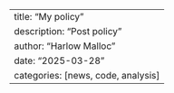 ---
title: "My policy"
description: "Post policy"
author: "Harlow Malloc"
date: "2025-03-28"
categories: [news, code, analysis]
---